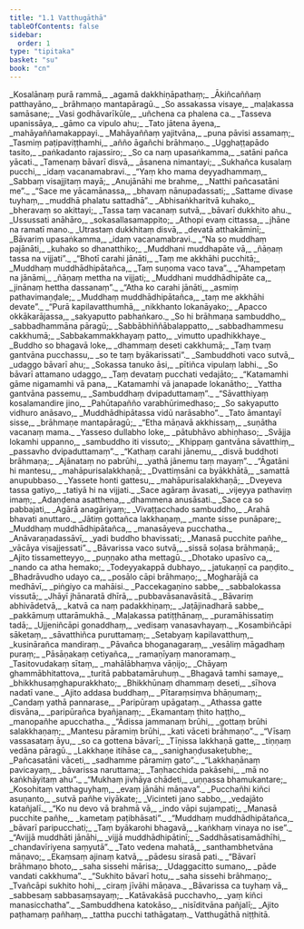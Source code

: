 ```yaml
---
title: "1.1 Vatthugāthā"
tableOfContents: false
sidebar:
  order: 1
type: "tipitaka"
basket: "su"
book: "cn"
---
```



<DynamicBreadcrumb />

<Division number="1" book="cn">

<Paragraph number="2" type="verses" book="cn">
_Kosalānaṃ purā rammā,_  
_agamā dakkhiṇāpathaṃ;_  
_Ākiñcaññaṃ patthayāno,_  
_brāhmaṇo mantapāragū._  

</Paragraph>

</Division>
<Division number="2" book="cn">

<Paragraph number="3" type="verses" book="cn">
_So assakassa visaye,_  
_maḷakassa samāsane;_  
_Vasi godhāvarīkūle,_  
_uñchena ca phalena ca._  

</Paragraph>

</Division>
<Division number="3" book="cn">

<Paragraph number="4" type="verses" book="cn">
_Tasseva upanissāya,_  
_gāmo ca vipulo ahu;_  
_Tato jātena āyena,_  
_mahāyaññamakappayi._  

</Paragraph>

</Division>
<Division number="4" book="cn">

<Paragraph number="5" type="verses" book="cn">
_Mahāyaññaṃ yajitvāna,_  
_puna pāvisi assamaṃ;_  
_Tasmiṃ paṭipaviṭṭhamhi,_  
_añño āgañchi brāhmaṇo._  

</Paragraph>

</Division>
<Division number="5" book="cn">

<Paragraph number="6" type="verses" book="cn">
_Ugghaṭṭapādo tasito,_  
_paṅkadanto rajassiro;_  
_So ca naṃ upasaṅkamma,_  
_satāni pañca yācati._  

</Paragraph>

</Division>
<Division number="6" book="cn">

<Paragraph number="7" type="verses" book="cn">
_Tamenaṃ bāvarī disvā,_  
_āsanena nimantayi;_  
_Sukhañca kusalaṃ pucchi,_  
_idaṃ vacanamabravi._  

</Paragraph>

</Division>
<Division number="7" book="cn">

<Paragraph number="8" type="verses" book="cn">
_“Yaṃ kho mama deyyadhammaṃ,_  
_Sabbaṃ visajjitaṃ mayā;_  
_Anujānāhi me brahme,_  
_Natthi pañcasatāni me”._  

</Paragraph>

</Division>
<Division number="8" book="cn">

<Paragraph number="9" type="verses" book="cn">
_“Sace me yācamānassa,_  
_bhavaṃ nānupadassati;_  
_Sattame divase tuyhaṃ,_  
_muddhā phalatu sattadhā”._  

</Paragraph>

</Division>
<Division number="9" book="cn">

<Paragraph number="10" type="verses" book="cn">
_Abhisaṅkharitvā kuhako,_  
_bheravaṃ so akittayi;_  
_Tassa taṃ vacanaṃ sutvā,_  
_bāvarī dukkhito ahu._  

</Paragraph>

</Division>
<Division number="10" book="cn">

<Paragraph number="11" type="verses" book="cn">
_Ussussati anāhāro,_  
_sokasallasamappito;_  
_Athopi evaṃ cittassa,_  
_jhāne na ramatī mano._  

</Paragraph>

</Division>
<Division number="11" book="cn">

<Paragraph number="12" type="verses" book="cn">
_Utrastaṃ dukkhitaṃ disvā,_  
_devatā atthakāminī;_  
_Bāvariṃ upasaṅkamma,_  
_idaṃ vacanamabravi._  

</Paragraph>

</Division>
<Division number="12" book="cn">

<Paragraph number="13" type="verses" book="cn">
_“Na so muddhaṃ pajānāti,_  
_kuhako so dhanatthiko;_  
_Muddhani muddhapāte vā,_  
_ñāṇaṃ tassa na vijjati”._  

</Paragraph>

</Division>
<Division number="13" book="cn">

<Paragraph number="14" type="verses" book="cn">
_“Bhotī carahi jānāti,_  
_Taṃ me akkhāhi pucchitā;_  
_Muddhaṃ muddhādhipātañca,_  
_Taṃ suṇoma vaco tava”._  

</Paragraph>

</Division>
<Division number="14" book="cn">

<Paragraph number="15" type="verses" book="cn">
_“Ahampetaṃ na jānāmi,_  
_ñāṇaṃ mettha na vijjati;_  
_Muddhani muddhādhipāte ca,_  
_jinānaṃ hettha dassanaṃ”._  

</Paragraph>

</Division>
<Division number="15" book="cn">

<Paragraph number="16" type="verses" book="cn">
_“Atha ko carahi jānāti,_  
_asmiṃ pathavimaṇḍale;_  
_Muddhaṃ muddhādhipātañca,_  
_taṃ me akkhāhi devate”._  

</Paragraph>

</Division>
<Division number="16" book="cn">

<Paragraph number="17" type="verses" book="cn">
_“Purā kapilavatthumhā,_  
_nikkhanto lokanāyako;_  
_Apacco okkākarājassa,_  
_sakyaputto pabhaṅkaro._  

</Paragraph>

</Division>
<Division number="17" book="cn">

<Paragraph number="18" type="verses" book="cn">
_So hi brāhmaṇa sambuddho,_  
_sabbadhammāna pāragū;_  
_Sabbābhiññābalappatto,_  
_sabbadhammesu cakkhumā;_  
_Sabbakammakkhayaṃ patto,_  
_vimutto upadhikkhaye._  

</Paragraph>

</Division>
<Division number="18" book="cn">

<Paragraph number="19" type="verses" book="cn">
_Buddho so bhagavā loke,_  
_dhammaṃ deseti cakkhumā;_  
_Taṃ tvaṃ gantvāna pucchassu,_  
_so te taṃ byākarissati”._  

</Paragraph>

</Division>
<Division number="19" book="cn">

<Paragraph number="20" type="verses" book="cn">
_Sambuddhoti vaco sutvā,_  
_udaggo bāvarī ahu;_  
_Sokassa tanuko āsi,_  
_pītiñca vipulaṃ labhi._  

</Paragraph>

</Division>
<Division number="20" book="cn">

<Paragraph number="21" type="verses" book="cn">
_So bāvarī attamano udaggo,_  
_Taṃ devataṃ pucchati vedajāto;_  
_“Katamamhi gāme nigamamhi vā pana,_  
_Katamamhi vā janapade lokanātho;_  
_Yattha gantvāna passemu,_  
_Sambuddhaṃ dvipaduttamaṃ”._  

</Paragraph>

</Division>
<Division number="21" book="cn">

<Paragraph number="22" type="verses" book="cn">
_“Sāvatthiyaṃ kosalamandire jino,_  
_Pahūtapañño varabhūrimedhaso;_  
_So sakyaputto vidhuro anāsavo,_  
_Muddhādhipātassa vidū narāsabho”._  

</Paragraph>

</Division>
<Division number="22" book="cn">

<Paragraph number="23" type="verses" book="cn">
_Tato āmantayī sisse,_  
_brāhmaṇe mantapāragū;_  
_“Etha māṇavā akkhissaṃ,_  
_suṇātha vacanaṃ mama._  

</Paragraph>

</Division>
<Division number="23" book="cn">

<Paragraph number="24" type="verses" book="cn">
_Yasseso dullabho loke,_  
_pātubhāvo abhiṇhaso;_  
_Svājja lokamhi uppanno,_  
_sambuddho iti vissuto;_  
_Khippaṃ gantvāna sāvatthiṃ,_  
_passavho dvipaduttamaṃ”._  

</Paragraph>

</Division>
<Division number="24" book="cn">

<Paragraph number="25" type="verses" book="cn">
_“Kathaṃ carahi jānemu,_  
_disvā buddhoti brāhmaṇa;_  
_Ajānataṃ no pabrūhi,_  
_yathā jānemu taṃ mayaṃ”._  

</Paragraph>

</Division>
<Division number="25" book="cn">

<Paragraph number="26" type="verses" book="cn">
_“Āgatāni hi mantesu,_  
_mahāpurisalakkhaṇā;_  
_Dvattiṃsāni ca byākkhātā,_  
_samattā anupubbaso._  

</Paragraph>

</Division>
<Division number="26" book="cn">

<Paragraph number="27" type="verses" book="cn">
_Yassete honti gattesu,_  
_mahāpurisalakkhaṇā;_  
_Dveyeva tassa gatiyo,_  
_tatiyā hi na vijjati._  

</Paragraph>

</Division>
<Division number="27" book="cn">

<Paragraph number="28" type="verses" book="cn">
_Sace agāraṃ āvasati,_  
_vijeyya pathaviṃ imaṃ;_  
_Adaṇḍena asatthena,_  
_dhammena anusāsati._  

</Paragraph>

</Division>
<Division number="28" book="cn">

<Paragraph number="29" type="verses" book="cn">
_Sace ca so pabbajati,_  
_Agārā anagāriyaṃ;_  
_Vivaṭṭacchado sambuddho,_  
_Arahā bhavati anuttaro._  

</Paragraph>

</Division>
<Division number="29" book="cn">

<Paragraph number="30" type="verses" book="cn">
_Jātiṃ gottañca lakkhaṇaṃ,_  
_mante sisse punāpare;_  
_Muddhaṃ muddhādhipātañca,_  
_manasāyeva pucchatha._  

</Paragraph>

</Division>
<Division number="30" book="cn">

<Paragraph number="31" type="verses" book="cn">
_Anāvaraṇadassāvī,_  
_yadi buddho bhavissati;_  
_Manasā pucchite pañhe,_  
_vācāya visajjessati”._  

</Paragraph>

</Division>
<Division number="31" book="cn">

<Paragraph number="32" type="verses" book="cn">
_Bāvarissa vaco sutvā,_  
_sissā soḷasa brāhmaṇā;_  
_Ajito tissametteyyo,_  
_puṇṇako atha mettagū._  

</Paragraph>

</Division>
<Division number="32" book="cn">

<Paragraph number="33" type="verses" book="cn">
_Dhotako upasīvo ca,_  
_nando ca atha hemako;_  
_Todeyyakappā dubhayo,_  
_jatukaṇṇī ca paṇḍito._  

</Paragraph>

</Division>
<Division number="33" book="cn">

<Paragraph number="34" type="verses" book="cn">
_Bhadrāvudho udayo ca,_  
_posālo cāpi brāhmaṇo;_  
_Mogharājā ca medhāvī,_  
_piṅgiyo ca mahāisi._  

</Paragraph>

</Division>
<Division number="34" book="cn">

<Paragraph number="35" type="verses" book="cn">
_Paccekagaṇino sabbe,_  
_sabbalokassa vissutā;_  
_Jhāyī jhānaratā dhīrā,_  
_pubbavāsanavāsitā._  

</Paragraph>

</Division>
<Division number="35" book="cn">

<Paragraph number="36" type="verses" book="cn">
_Bāvariṃ abhivādetvā,_  
_katvā ca naṃ padakkhiṇaṃ;_  
_Jaṭājinadharā sabbe,_  
_pakkāmuṃ uttarāmukhā._  

</Paragraph>

</Division>
<Division number="36" book="cn">

<Paragraph number="37" type="verses" book="cn">
_Maḷakassa patiṭṭhānaṃ,_  
_puramāhissatiṃ tadā;_  
_Ujjeniñcāpi gonaddhaṃ,_  
_vedisaṃ vanasavhayaṃ._  

</Paragraph>

</Division>
<Division number="37" book="cn">

<Paragraph number="38" type="verses" book="cn">
_Kosambiñcāpi sāketaṃ,_  
_sāvatthiñca puruttamaṃ;_  
_Setabyaṃ kapilavatthuṃ,_  
_kusinārañca mandiraṃ._  

</Paragraph>

</Division>
<Division number="38" book="cn">

<Paragraph number="39" type="verses" book="cn">
_Pāvañca bhoganagaraṃ,_  
_vesāliṃ māgadhaṃ puraṃ;_  
_Pāsāṇakaṃ cetiyañca,_  
_ramaṇīyaṃ manoramaṃ._  

</Paragraph>

</Division>
<Division number="39" book="cn">

<Paragraph number="40" type="verses" book="cn">
_Tasitovudakaṃ sītaṃ,_  
_mahālābhaṃva vāṇijo;_  
_Chāyaṃ ghammābhitattova,_  
_turitā pabbatamāruhuṃ._  

</Paragraph>

</Division>
<Division number="40" book="cn">

<Paragraph number="41" type="verses" book="cn">
_Bhagavā tamhi samaye,_  
_bhikkhusaṃghapurakkhato;_  
_Bhikkhūnaṃ dhammaṃ deseti,_  
_sīhova nadatī vane._  

</Paragraph>

</Division>
<Division number="41" book="cn">

<Paragraph number="42" type="verses" book="cn">
_Ajito addasa buddhaṃ,_  
_Pītaraṃsiṃva bhāṇumaṃ;_  
_Candaṃ yathā pannarase,_  
_Paripūraṃ upāgataṃ._  

</Paragraph>

</Division>
<Division number="42" book="cn">

<Paragraph number="43" type="verses" book="cn">
_Athassa gatte disvāna,_  
_paripūrañca byañjanaṃ;_  
_Ekamantaṃ ṭhito haṭṭho,_  
_manopañhe apucchatha._  

</Paragraph>

</Division>
<Division number="43" book="cn">

<Paragraph number="44" type="verses" book="cn">
_“Ādissa jammanaṃ brūhi,_  
_gottaṃ brūhi salakkhaṇaṃ;_  
_Mantesu pāramiṃ brūhi,_  
_kati vāceti brāhmaṇo”._  

</Paragraph>

</Division>
<Division number="44" book="cn">

<Paragraph number="45" type="verses" book="cn">
_“Vīsaṃ vassasataṃ āyu,_  
_so ca gottena bāvarī;_  
_Tīṇissa lakkhaṇā gatte,_  
_tiṇṇaṃ vedāna pāragū._  

</Paragraph>

</Division>
<Division number="45" book="cn">

<Paragraph number="46" type="verses" book="cn">
_Lakkhaṇe itihāse ca,_  
_sanighaṇḍusakeṭubhe;_  
_Pañcasatāni vāceti,_  
_sadhamme pāramiṃ gato”._  

</Paragraph>

</Division>
<Division number="46" book="cn">

<Paragraph number="47" type="verses" book="cn">
_“Lakkhaṇānaṃ pavicayaṃ,_  
_bāvarissa naruttama;_  
_Taṇhacchida pakāsehi,_  
_mā no kaṅkhāyitaṃ ahu”._  

</Paragraph>

</Division>
<Division number="47" book="cn">

<Paragraph number="48" type="verses" book="cn">
_“Mukhaṃ jivhāya chādeti,_  
_uṇṇassa bhamukantare;_  
_Kosohitaṃ vatthaguyhaṃ,_  
_evaṃ jānāhi māṇava”._  

</Paragraph>

</Division>
<Division number="48" book="cn">

<Paragraph number="49" type="verses" book="cn">
_Pucchañhi kiñci asuṇanto,_  
_sutvā pañhe viyākate;_  
_Vicinteti jano sabbo,_  
_vedajāto katañjalī._  

</Paragraph>

</Division>
<Division number="49" book="cn">

<Paragraph number="50" type="verses" book="cn">
_“Ko nu devo vā brahmā vā,_  
_indo vāpi sujampati;_  
_Manasā pucchite pañhe,_  
_kametaṃ paṭibhāsati”._  

</Paragraph>

</Division>
<Division number="50" book="cn">

<Paragraph number="51" type="verses" book="cn">
_“Muddhaṃ muddhādhipātañca,_  
_bāvarī paripucchati;_  
_Taṃ byākarohi bhagavā,_  
_kaṅkhaṃ vinaya no ise”._  

</Paragraph>

</Division>
<Division number="51" book="cn">

<Paragraph number="52" type="verses" book="cn">
_“Avijjā muddhāti jānāhi,_  
_vijjā muddhādhipātinī;_  
_Saddhāsatisamādhīhi,_  
_chandavīriyena saṃyutā”._  

</Paragraph>

</Division>
<Division number="52" book="cn">

<Paragraph number="53" type="verses" book="cn">
_Tato vedena mahatā,_  
_santhambhetvāna māṇavo;_  
_Ekaṃsaṃ ajinaṃ katvā,_  
_pādesu sirasā pati._  

</Paragraph>

</Division>
<Division number="53" book="cn">

<Paragraph number="54" type="verses" book="cn">
_“Bāvarī brāhmaṇo bhoto,_  
_saha sissehi mārisa;_  
_Udaggacitto sumano,_  
_pāde vandati cakkhuma”._  

</Paragraph>

</Division>
<Division number="54" book="cn">

<Paragraph number="55" type="verses" book="cn">
_“Sukhito bāvarī hotu,_  
_saha sissehi brāhmaṇo;_  
_Tvañcāpi sukhito hohi,_  
_ciraṃ jīvāhi māṇava._  

</Paragraph>

</Division>
<Division number="55" book="cn">

<Paragraph number="56" type="verses" book="cn">
_Bāvarissa ca tuyhaṃ vā,_  
_sabbesaṃ sabbasaṃsayaṃ;_  
_Katāvakāsā pucchavho,_  
_yaṃ kiñci manasicchatha”._  

</Paragraph>

</Division>
<Division number="56" book="cn">

<Paragraph number="57" type="verses" book="cn">
_Sambuddhena katokāso,_  
_nisīditvāna pañjalī;_  
_Ajito paṭhamaṃ pañhaṃ,_  
_tattha pucchi tathāgataṃ._  


</Paragraph>
</Division>

<Paragraph number="58" type="center" book="cn">
Vatthugāthā niṭṭhitā.
</Paragraph>